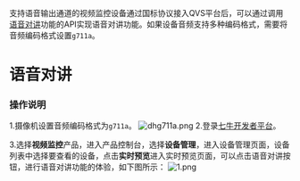 支持语音输出通道的视频监控设备通过国标协议接入QVS平台后，可以通过调用[语音对讲](https://developer.qiniu.com/qvs/8158/voice-call)功能的API实现语音对讲功能。如果设备音频支持多种编码格式，需要将音频编码格式设置`g711a`。
# **语音对讲**
### **操作说明**
1.摄像机设置音频编码格式为`g711a`。
![dhg711a.png](https://dn-odum9helk.qbox.me/FmVlvmmGhjD_TtukAOTa0nQZzEkw)
2.登录[七牛开发者平台](https://sso.qiniu.com/?client_id=PIapUKqa3u6S24H868BelwrG0OFu8dS7AxVQ8oz8HznLXhgrl2BnjaO9cs9LzxK2&redirect_url=https:%2F%2Fportal.qiniu.com%2Fapi%2Fgaea%2Fsso%2Fsignin%3Fredirect%3D%252Fcreate)。

3.选择**视频监控**产品，进入产品控制台，选择**设备管理**，进入设备管理页面，设备列表中选择要查看的设备，点击**实时预览**进入实时预览页面，可以点击语音对讲按钮，进行语音对讲功能的体验，如下图所示：
![1.png](https://dn-odum9helk.qbox.me/FnOFZB_1BigupOTmY9fabISID-qV)